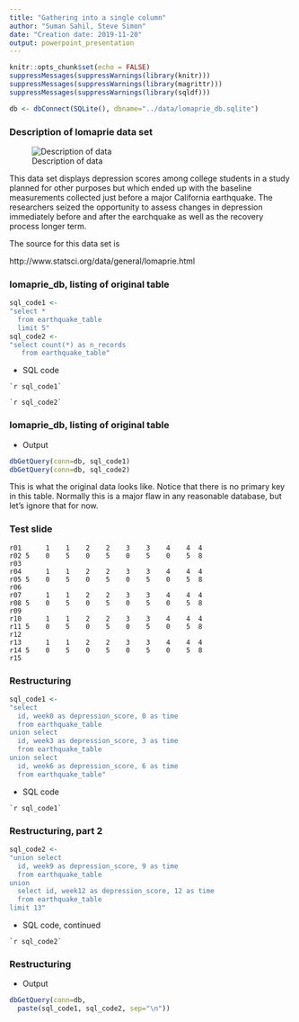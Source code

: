 ```yaml
---
title: "Gathering into a single column"
author: "Suman Sahil, Steve Simon"
date: "Creation date: 2019-11-20"
output: powerpoint_presentation
---
```


```r
knitr::opts_chunk$set(echo = FALSE)
suppressMessages(suppressWarnings(library(knitr)))
suppressMessages(suppressWarnings(library(magrittr)))
suppressMessages(suppressWarnings(library(sqldf)))
```

```r
db <- dbConnect(SQLite(), dbname="../data/lomaprie_db.sqlite")
```

### Description of lomaprie data set

![Description of data](../images/lomaprie.png)

<div class="notes">

This data set displays depression scores among college students in a study planned for other purposes but which ended up with the baseline measurements collected just before a major California earthquake. The researchers seized the opportunity to assess changes in depression immediately before and after the earchquake as well as the recovery process longer term.

The source for this data set is

http://www.statsci.org/data/general/lomaprie.html

</div>

### lomaprie_db, listing of original table

```r
sql_code1 <- 
"select *
  from earthquake_table
  limit 5"  
sql_code2 <- 
"select count(*) as n_records
   from earthquake_table"
```

+ SQL code
```
`r sql_code1`

`r sql_code2`
```

### lomaprie_db, listing of original table
+ Output
```r
dbGetQuery(conn=db, sql_code1)
dbGetQuery(conn=db, sql_code2)
```

<div class="notes">

This is what the original data looks like. Notice that there is no primary key in this table. Normally this is a major flaw in any reasonable database, but let's ignore that for now.

</div>

### Test slide
```
r01      1    1    2    2    3    3    4    4  4
r02 5    0    5    0    5    0    5    0    5  8
r03
r04      1    1    2    2    3    3    4    4  4
r05 5    0    5    0    5    0    5    0    5  8
r06
r07      1    1    2    2    3    3    4    4  4
r08 5    0    5    0    5    0    5    0    5  8
r09
r10      1    1    2    2    3    3    4    4  4
r11 5    0    5    0    5    0    5    0    5  8
r12
r13      1    1    2    2    3    3    4    4  4
r14 5    0    5    0    5    0    5    0    5  8
r15
```

### Restructuring

```r
sql_code1 <- 
"select 
  id, week0 as depression_score, 0 as time
  from earthquake_table
union select
  id, week3 as depression_score, 3 as time
  from earthquake_table
union select
  id, week6 as depression_score, 6 as time
  from earthquake_table"
```

+ SQL code
```
`r sql_code1`
```

### Restructuring, part 2

```r
sql_code2 <- 
"union select
  id, week9 as depression_score, 9 as time
  from earthquake_table
union 
  select id, week12 as depression_score, 12 as time
  from earthquake_table
limit 13"
```
+ SQL code, continued
```
`r sql_code2`
```

<div class="notes">



</div>

### Restructuring
+ Output
```r
dbGetQuery(conn=db, 
  paste(sql_code1, sql_code2, sep="\n"))
```

<div class="notes">



</div>


